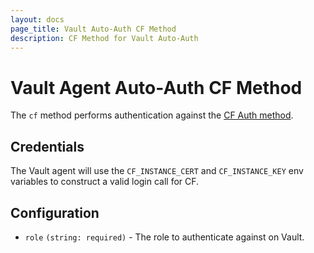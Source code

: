```yaml
---
layout: docs
page_title: Vault Auto-Auth CF Method
description: CF Method for Vault Auto-Auth
---
```


# Vault Agent Auto-Auth CF Method

The `cf` method performs authentication against the [CF Auth
method](/vault/docs/auth/cf).

## Credentials

The Vault agent will use the `CF_INSTANCE_CERT` and `CF_INSTANCE_KEY` env variables to
construct a valid login call for CF.

## Configuration

- `role` `(string: required)` - The role to authenticate against on Vault.
